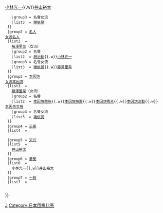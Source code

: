 {{Navbox
|bodyclass=hlist
|name=日本圍棋頭銜現任擁有者
|title=[[日本圍棋頭銜戰得主列表|日本圍棋頭銜擁有者]]
|basestyle=background-color:#CCCCFF
|state=
  |group1 = [[棋圣战 (日本围棋)|棋聖]]<br>[[女流棋聖戰 (日本)|女流棋聖]]
  |list1  = 
    {{Navbox subgroup
    |groupstyle = width:6em; text-align:left
    |liststyle = width:auto; text-align:left
    |group1 = 現任
    |list1  = [[一力遼]]{{.w}}[[上野愛咲美]]（女流）
    |group2 = 名譽
    |list2  = [[藤澤秀行]]{{.w}}[[小林光一]]{{.w}}[[井山裕太]]
    |group3 = 名譽女流
    |list3  = [[謝依旻]]
  }}
  |group2 = [[名人戰 (日本圍棋)|名人]]<br>[[女流名人戰 (日本圍棋)|女流名人]]
  |list2  = 
    {{Navbox subgroup
    |groupstyle = width:6em; text-align:left
    |liststyle = width:auto; text-align:left
    |group1 = 現任
    |list1  = [[井山裕太]]{{.w}}[[藤澤里菜]]（女流）
    |group2 = 名譽
    |list2  = [[趙治勳]]{{.w}}[[小林光一]]
    |group3 = 名譽女流
    |list3  = [[謝依旻]]{{.w}}[[藤澤里菜]]
  }}
  |group3 = [[本因坊战|本因坊]]<br>[[女流本因坊戰|女流本因坊]]
  |list3  = 
    {{Navbox subgroup
    |groupstyle = width:6em; text-align:left
    |liststyle = width:auto; text-align:left
    |group1 = 現任
    |list1  = [[井山裕太]]{{.w}}[[藤澤里菜]]（女流）
    |group2 = 名譽
    |list2  = [[高川格|本因坊秀格]]{{.w}}[[坂田榮男|本因坊榮壽]]{{.w}}[[石田芳夫|本因坊秀芳]]{{.w}}[[趙治勳|本因坊治勳]]{{.w}}[[井山裕太|本因坊文裕]]
    |group3 = 名譽女流
    |list3  = [[謝依旻]]
  }}
  |group4 = [[王座戰 (日本圍棋)|王座]]
  |list4  = 
    {{Navbox subgroup
    |groupstyle = width:6em; text-align:left
    |liststyle = width:auto; text-align:left
    |group1 = 現任
    |list1  = [[井山裕太]]
    |group2 = 名譽
    |list2  = [[加藤正夫]]
  }}
  |group5 = [[天元战 (日本围棋)|天元]]
  |list5  = 
    {{Navbox subgroup
    |groupstyle = width:6em; text-align:left
    |liststyle = width:auto; text-align:left
    |group1 = 現任
    |list1  = {{Tsl|ja|関航太郎|關航太郎}}
    |group2 = 名譽
    |list2  = [[林海峰 (圍棋)|林海峰]]{{.w}}[[井山裕太]]
  }}
  |group6 = [[碁聖戰|碁聖]]
  |list6  = 
    {{Navbox subgroup
    |groupstyle = width:6em; text-align:left
    |liststyle = width:auto; text-align:left
    |group1 = 現任
    |list1  = [[井山裕太]]
    |group2 = 名譽
    |list2  = [[大竹英雄]]{{.w}}[[小林光一]]{{.w}}[[井山裕太]]
  }}
  |group7 = [[十段战|十段]]
  |list7  = 
    {{Navbox subgroup
    |groupstyle = width:6em; text-align:left
    |liststyle = width:auto; text-align:left
    |group1 = 現任
    |list1  = [[許家元]]
    |group2 = 名譽
    |list2  = 無
}}
}}<noinclude>
[[Category:围棋比赛模板|J]]
[[Category:日本围棋比赛]]
</noinclude>